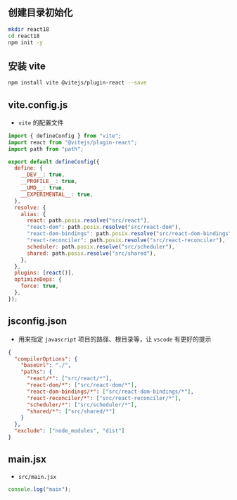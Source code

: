 ## 创建目录初始化

```bash
mkdir react18
cd react18
npm init -y
```

## 安装 vite

```bash
npm install vite @vitejs/plugin-react --save
```

## vite.config.js

- `vite` 的配置文件

```js
import { defineConfig } from "vite";
import react from "@vitejs/plugin-react";
import path from "path";

export default defineConfig({
  define: {
    __DEV__: true,
    __PROFILE__: true,
    __UMD__: true,
    __EXPERIMENTAL__: true,
  },
  resolve: {
    alias: {
      react: path.posix.resolve("src/react"),
      "react-dom": path.posix.resolve("src/react-dom"),
      "react-dom-bindings": path.posix.resolve("src/react-dom-bindings"),
      "react-reconciler": path.posix.resolve("src/react-reconciler"),
      scheduler: path.posix.resolve("src/scheduler"),
      shared: path.posix.resolve("src/shared"),
    },
  },
  plugins: [react()],
  optimizeDeps: {
    force: true,
  },
});
```

## jsconfig.json

- 用来指定 `javascript` 项目的路径、根目录等，让 `vscode` 有更好的提示

```json
{
  "compilerOptions": {
    "baseUrl": "./",
    "paths": {
      "react/*": ["src/react/*"],
      "react-dom/*": ["src/react-dom/*"],
      "react-dom-bindings/*": ["src/react-dom-bindings/*"],
      "react-reconciler/*": ["src/react-reconciler/*"],
      "scheduler/*": ["src/scheduler/*"],
      "shared/*": ["src/shared/*"]
    }
  },
  "exclude": ["node_modules", "dist"]
}
```

## main.jsx

- `src/main.jsx`

```js
console.log("main");
```
